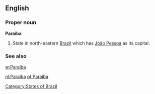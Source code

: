 ==English==

===Proper noun===
'''Paraíba'''

# State in north-eastern [[Brazil]] which has [[João Pessoa]] as its capital.

===See also===
[[w:Paraíba]]

[[Category:States of Brazil]]

[[nl:Paraíba]]
[[pt:Paraíba]]